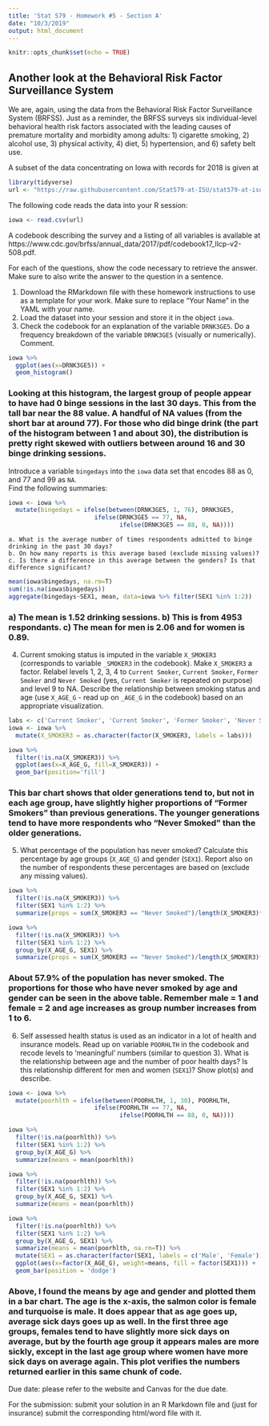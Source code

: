 ```yaml
---
title: 'Stat 579 - Homework #5 - Section A'
date: "10/3/2019"
output: html_document
---
```


```r
knitr::opts_chunk$set(echo = TRUE)
```

## Another look at the Behavioral Risk Factor Surveillance System 

We are, again, using the data from the Behavioral Risk Factor Surveillance System (BRFSS). Just as a reminder, the BRFSS surveys six individual-level behavioral health risk factors associated with the leading causes of premature mortality and morbidity among adults: 1) cigarette smoking, 2) alcohol use, 3) physical activity, 4) diet, 5) hypertension, and 6) safety belt use. 

A subset of the data concentrating on Iowa with records for 2018 is given at
```r
library(tidyverse)
url <- "https://raw.githubusercontent.com/Stat579-at-ISU/stat579-at-isu.github.io/master/homework/data/brfss-iowa-2018.csv"
```

The following code reads the data into your R session:
```r
iowa <- read.csv(url)
```


A codebook describing the survey and a listing of all variables is available at https://www.cdc.gov/brfss/annual_data/2017/pdf/codebook17_llcp-v2-508.pdf.

For each of the questions, show the code necessary to retrieve the answer. 
Make sure to also write the answer to the question in a sentence.

1. Download the RMarkdown file with these homework instructions to use as a template for your work.
Make sure to replace "Your Name" in the YAML with your name.
2. Load the dataset into your session and store it in the object `iowa`.
3. Check the codebook for an explanation of the variable `DRNK3GE5`. Do a frequency breakdown of the variable `DRNK3GE5` (visually or numerically). Comment.
```r
iowa %>% 
  ggplot(aes(x=DRNK3GE5)) +
  geom_histogram()
```

### Looking at this histogram, the largest group of people appear to have had 0 binge sessions in the last 30 days. This from the tall bar near the 88 value. A handful of NA values (from the short bar at around 77). For those who did binge drink (the part of the histogram between 1 and about 30), the distribution is pretty right skewed with outliers between around 16 and 30 binge drinking sessions.
Introduce a variable `bingedays` into the `iowa` data set that encodes 88 as 0, and 77 and 99 as `NA`. <br>
<!--Hint: a combination of `mutate` and `ifelse` might be helpful. <br>-->
Find the following summaries:

```r
iowa <- iowa %>% 
  mutate(bingedays = ifelse(between(DRNK3GE5, 1, 76), DRNK3GE5, 
                        ifelse(DRNK3GE5 == 77, NA,
                               ifelse(DRNK3GE5 == 88, 0, NA))))
```
    a. What is the average number of times respondents admitted to binge drinking in the past 30 days?
    b. On how many reports is this average based (exclude missing values)?
    c. Is there a difference in this average between the genders? Is that difference significant? 
```r
mean(iowa$bingedays, na.rm=T)
sum(!is.na(iowa$bingedays))
aggregate(bingedays~SEX1, mean, data=iowa %>% filter(SEX1 %in% 1:2))
```

### a) The mean is 1.52 drinking sessions. b) This is from 4953 respondants. c) The mean for men is 2.06 and for women is 0.89.

4. Current smoking status is imputed in the variable `X_SMOKER3` (corresponds to variable `_SMOKER3` in the codebook). Make `X_SMOKER3` a factor.  Relabel levels 1, 2, 3, 4 to `Current Smoker`, `Current Smoker`, `Former Smoker` and `Never Smoked` (yes, `Current Smoker` is repeated on purpose) and level 9 to NA.
Describe the relationship between smoking status and age (use `X_AGE_G` - read up on `_AGE_G` in the codebook) based on an appropriate visualization. 

```r
labs <- c('Current Smoker', 'Current Smoker', 'Former Smoker', 'Never Smoked', NA)
iowa <- iowa %>% 
  mutate(X_SMOKER3 = as.character(factor(X_SMOKER3, labels = labs)))

iowa %>% 
  filter(!is.na(X_SMOKER3)) %>% 
  ggplot(aes(x=X_AGE_G, fill=X_SMOKER3)) +
  geom_bar(position='fill')
```

### This bar chart shows that older generations tend to, but not in each age group, have slightly higher proportions of "Former Smokers" than previous generations. The younger generations tend to have more respondents who "Never Smoked" than the older generations.

5. What percentage of the population has never smoked? Calculate this percentage by age groups (`X_AGE_G`) and gender (`SEX1`). Report also on the number of respondents these percentages are based on (exclude any missing values).
```r
iowa %>% 
  filter(!is.na(X_SMOKER3)) %>% 
  filter(SEX1 %in% 1:2) %>% 
  summarize(props = sum(X_SMOKER3 == "Never Smoked")/length(X_SMOKER3)*100)

iowa %>% 
  filter(!is.na(X_SMOKER3)) %>% 
  filter(SEX1 %in% 1:2) %>% 
  group_by(X_AGE_G, SEX1) %>% 
  summarize(props = sum(X_SMOKER3 == "Never Smoked")/length(X_SMOKER3)*100)
```

### About 57.9% of the population has never smoked. The proportions for those who have never smoked by age and gender can be seen in the above table. Remember male = 1 and female = 2 and age increases as group number increases from 1 to 6.

6. Self assessed health status is used as an indicator in a lot of health and insurance models. Read up on variable `POORHLTH` in the codebook and recode levels to 'meaningful' numbers (similar to question 3). 
What is the relationship between age and the number of  poor health days? Is this relationship different for men and women (`SEX1`)? Show plot(s) and describe.
```r
iowa <- iowa %>% 
  mutate(poorhlth = ifelse(between(POORHLTH, 1, 30), POORHLTH, 
                        ifelse(POORHLTH == 77, NA,
                               ifelse(POORHLTH == 88, 0, NA))))

iowa %>% 
  filter(!is.na(poorhlth)) %>% 
  filter(SEX1 %in% 1:2) %>% 
  group_by(X_AGE_G) %>% 
  summarize(means = mean(poorhlth))

iowa %>% 
  filter(!is.na(poorhlth)) %>% 
  filter(SEX1 %in% 1:2) %>% 
  group_by(X_AGE_G, SEX1) %>% 
  summarize(means = mean(poorhlth))

iowa %>% 
  filter(!is.na(poorhlth)) %>% 
  filter(SEX1 %in% 1:2) %>% 
  group_by(X_AGE_G, SEX1) %>% 
  summarize(means = mean(poorhlth, na.rm=T)) %>% 
  mutate(SEX1 = as.character(factor(SEX1, labels = c('Male', 'Female')))) %>% 
  ggplot(aes(x=factor(X_AGE_G), weight=means, fill = factor(SEX1))) +
  geom_bar(position = 'dodge')
```

### Above, I found the means by age and gender and plotted them in a bar chart. The age is the x-axis, the salmon color is female and turquoise is male. It does appear that as age goes up, average sick days goes up as well. In the first three age groups, females tend to have slightly more sick days on average, but by the fourth age group it appears males are more sickly, except in the last age group where women have more sick days on average again. This plot verifies the numbers returned earlier in this same chunk of code.

Due date: please refer to the website and Canvas for the due date. 

For the submission: submit your solution in an R Markdown file and (just for insurance) submit the corresponding html/word file with it. 
